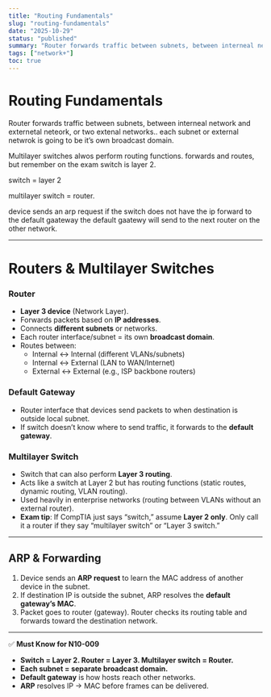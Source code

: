 ```yaml
---
title: "Routing Fundamentals"
slug: "routing-fundamentals"
date: "2025-10-29"
status: "published"
summary: "Router forwards traffic between subnets, between interneal network and externetal neteork, or two extenal networks.. each subnet or external netwrok is going to be it’s own broadca"
tags: ["network+"]
toc: true
---
```


# Routing Fundamentals

Router forwards traffic between subnets, between interneal network and externetal neteork, or two extenal networks.. each subnet or external netwrok is going to be it’s own broadcast domain. 

Multilayer switches alwos perform routing functions. forwards and routes, but remember on the exam switch is layer 2. 

switch = layer 2 

multilayer switch = router. 

device sends an arp request if the switch does not have the ip forward to the default gaateway the default gaatewy will send to the next router on the other network. 

---

# Routers & Multilayer Switches

### Router

- **Layer 3 device** (Network Layer).
- Forwards packets based on **IP addresses**.
- Connects **different subnets** or networks.
- Each router interface/subnet = its own **broadcast domain**.
- Routes between:
    - Internal ↔ Internal (different VLANs/subnets)
    - Internal ↔ External (LAN to WAN/Internet)
    - External ↔ External (e.g., ISP backbone routers)

### Default Gateway

- Router interface that devices send packets to when destination is outside local subnet.
- If switch doesn’t know where to send traffic, it forwards to the **default gateway**.

### Multilayer Switch

- Switch that can also perform **Layer 3 routing**.
- Acts like a switch at Layer 2 but has routing functions (static routes, dynamic routing, VLAN routing).
- Used heavily in enterprise networks (routing between VLANs without an external router).
- **Exam tip**: If CompTIA just says “switch,” assume **Layer 2 only**. Only call it a router if they say “multilayer switch” or “Layer 3 switch.”

---

## ARP & Forwarding

1. Device sends an **ARP request** to learn the MAC address of another device in the subnet.
2. If destination IP is outside the subnet, ARP resolves the **default gateway’s MAC**.
3. Packet goes to router (gateway). Router checks its routing table and forwards toward the destination network.

---

✅ **Must Know for N10-009**

- **Switch = Layer 2. Router = Layer 3. Multilayer switch = Router.**
- **Each subnet = separate broadcast domain.**
- **Default gateway** is how hosts reach other networks.
- **ARP** resolves IP → MAC before frames can be delivered.